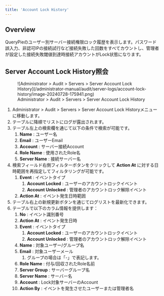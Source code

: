 ```yaml
---
title: 'Account Lock History'
---
```


## Overview

QueryPieのユーザー別サーバー接続権限ロック履歴を表示します。パスワード誤入力、非認可IPの接続試行など接続失敗した回数をすべてカウントし、管理者が設定した接続失敗閾値到達時接続アカウントがLock状態になります。

## Server Account Lock History照会

<figure data-layout="center" data-align="center">
![Administrator &gt; Audit &gt; Servers &gt; Server Account Lock History](/administrator-manual/audit/server-logs/account-lock-history/image-20240728-175941.png)
<figcaption>
Administrator &gt; Audit &gt; Servers &gt; Server Account Lock History
</figcaption>
</figure>

1. Administrator &gt; Audit &gt; Servers &gt; Server Account Lock Historyメニューに移動します。
2. テーブルに降順でリストにログが露出されます。
3. テーブル左上の検索欄を通じて以下の条件で検索が可能です。
    1.  **Name**  : ユーザー名
    2.  **Email**  : ユーザーEmail
    3.  **Account**  : サーバー接続Account
    4.  **Role Name**  : 使用されたRole名
    5.  **Server Name**  : 接続サーバー名
4. 検索フィールド右側フィルターボタンをクリックして **Action At** に対する日時範囲を再指定してフィルタリングが可能です。<br/>
    1.  **Event**  : イベントタイプ
        1.  **Account Locked**  : ユーザーのアカウントロックイベント
        2.  **Account Unlocked**  : 管理者のアカウントロック解除イベント
    2.  **Action At**  : イベント発生日時範囲
5. テーブル右上の新規更新ボタンを通じてログリストを最新化できます。
6. テーブルで以下のカラム情報を提供します：
    1.  **No**  : イベント識別番号
    2.  **Action At**  : イベント発生日時
    3.  **Event**  : イベントタイプ
        1.  **Account Locked**  : ユーザーのアカウントロックイベント
        2.  **Account Unlocked**  : 管理者のアカウントロック解除イベント
    4.  **Name**  : 対象ユーザー/グループ名
    5.  **Email**  : 対象ユーザーメール
        1. グループの場合は「-」で表記します。
    6.  **Role Name**  : 付与/回収されたRole名前
    7.  **Server Group**  : サーバーグループ名
    8.  **Server Name**  : サーバー名
    9.  **Account**  : Lock対象サーバーのAccount
    10.  **Action By**  : イベントを発生させたユーザーまたは管理者名
